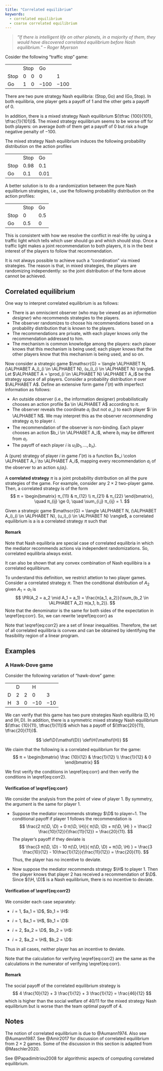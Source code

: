 ```yaml
---
title: "Correlated equilibrium"
keywords:
  - correlated equilibrium
  - coarse correlated equilibrium
---
```


> _"If there is intelligent life on other planets, in a majority of
them, they would have discovered correlated equilibrium
before Nash equilibrium." -- Roger Myerson_

Cosider the following "traffic stop" game:

<table class="game" align="center">
  <tr>
    <td></td>
    <td colspan="2">$\mathsf{Stop}$</td>
    <td colspan="2">$\mathsf{Go}$</td>
  </tr>
  <tr>
    <td>$\mathsf{Stop}$</td>
    <td>$0$</td>
    <td>$0$</td>
    <td>$0$</td>
    <td>$1$</td>
  </tr>
  <tr>
    <td>$\mathsf{Go}$</td>
    <td>$1$</td>
    <td>$0$</td>
    <td>$-100$</td>
    <td>$-100$</td>
  </tr>
</table>

There are two pure strategy Nash equilibria: $(\mathsf{Stop}, \mathsf{Go})$ and $(\mathsf{Go}, \mathsf{Stop})$. In both equilibria, one player gets a payoff of $1$ and the other gets a payoff of $0$. 

In addition, there is a mixed strategy Nash equilibrium $(\tfrac {100}{101}, \tfrac{1}{101})$. The mixed strategy equilibrium seems to be worse off for both players: on average _both_ of them get a payoff of $0$ but risk a huge negative penalty of $-100$. 

The mixed strategy Nash equilibrium induces the following probability distribution on the action profiles

<table class="game1" align="center">
  <tr>
    <td></td>
    <td>$\mathsf{Stop}$</td>
    <td>$\mathsf{Go}$</td>
  </tr>
  <tr>
    <td>$\mathsf{Stop}$</td>
    <td>$0.98$</td>
    <td>$0.1$</td>
  </tr>
  <tr>
    <td>$\mathsf{Go}$</td>
    <td>$0.1$</td>
    <td>$0.01$</td>
  </tr>
</table>

A better solution is to do a randomization between the pure Nash
equilibrium strategies, i.e., use the following probability distribution on
the action profiles:

<table class="game1" align="center">
  <tr>
    <td></td>
    <td>$\mathsf{Stop}$</td>
    <td>$\mathsf{Go}$</td>
  </tr>
  <tr>
    <td>$\mathsf{Stop}$</td>
    <td>$0$</td>
    <td>$0.5$</td>
  </tr>
  <tr>
    <td>$\mathsf{Go}$</td>
    <td>$0.5$</td>
    <td>$0$</td>
  </tr>
</table>

This is consistent with how we resolve the conflict in real-life: by using a traffic light which tells which user should go and which should stop. Once a traffic light makes a joint recommendation to both players, it is in the best interest of the players to follow that recommendation. 

It is not always possible to achieve such a "coordination" via mixed strategies. The reason is that, in mixed strategies, the players are randomizing independently: so the joint distribution of the form above cannot be achieved. 

## Correlated equilibrium

One way to interpret correlated equilibrium is as follows:

* There is an omniscient observer (who may be viewed as an _information
  designer_) who recommends strategies to the players. 
* The observer randomizes to choose his recommendations based on a probability distribution that is known to the players.
* The recommendations are private, with each player knows only the recommendation addressed to him.
* The mechanism is common knowledge among the players: each plaoer knows that this mechanism is being used; each player knows that the other players know that this mechanism is being used, and so on.

Now consider a strategic game $\mathscr{G} = \langle \ALPHABET N, (\ALPHABET A_i)_{i \in \ALPHABET N}, (u_i)_{i \in \ALPHABET N} \rangle$. Let $\ALPHABET A = \prod_{i \in \ALPHABET N} \ALPHABET A_i$ be the strategy space of all players. Consider a probability distribution $π$ over $\ALPHABET A$. Define an extensive form game $Γ(π)$ with imperfect information as follows:

* An outside observer (i.e., the information designer) probabilistically chooses an action profile $a \in \ALPHABET A$ according to $π$.
* The observer reveals the coordinate $a_i$ (but not $a_{-i}$) to each player $i \in \ALPHABET N$. We may interpret this as the observer _recommending_ strategy $a_i$ to player $i$.
* The recommendation of the observer is non-binding. Each player chooses an action $b_i \in \ALPHABET A_i$, where $b_i$ may be different from $a_i$.
* The payoff of each player $i$ is $u_i(b_1, \dots, b_n)$. 

:::{#def-strategy-correlated-extension}
A (pure) strategy of player $i$ in game $Γ(π)$ is a function $s_i \colon \ALPHABET A_i \to \ALPHABET A_i$, mapping every recommendation $a_i$ of the observer to an action $s_i(a_i)$. 
:::

A **correlated
strategy** $π$ is a joint probability distribution on all the pure strategies
of the game. For example, consider any $2×2$ two-player game. Then, a
correlated strategy is of the form
$$
  π = \begin{bmatrix} π_{11} & π_{12} \\ π_{21} & π_{22} \end{bmatrix},
  \quad π_{ij} \ge 0, 
  \quad \sum_{i,j} π_{ij} = 1.
$$

:::{#def-correlated-equil}
Given a strategic game 
$\mathscr{G} = \langle \ALPHABET N, (\ALPHABET A_i)_{i
\in \ALPHABET N}, (u_i)_{i \in \ALPHABET N} \rangle$, a correlated equilibrium
is a is a correlated strategy $π$ such that 
\begin{equation}\label{eq:corr}
   \EXP^{π}[ u(a_i, A_{-i}) \mid A_i = a_i ] 
   \ge
   \EXP^{π}[ u(a_i, A_{-i}) \mid A_i = b_i ] 
   , \quad
   \forall b_i \in \ALPHABET A_i,
   \forall i \in \ALPHABET N.
\end{equation}
:::

:::{.callout-tip}
#### Remark
Note that Nash equilibria are special case of correlated equilibria in
which the mediator recommends actions via independent randomizations. So,
correlated equilibria always exist.

It can also be shown that any convex combination of Nash equilibira is a
correlated equilibirum.
:::

To understand this definition, we restrict attetion to two player games.
Consider a correlated strategy $π$. Then the conditional distribution of $A_2$
given $A_1 = a_1$ is
$$
  \PR(A_2 = a_2 \mid A_1 = a_1) = 
  \frac{π(a_1, a_2)}{\sum_{b_2 \in \ALPHABET A_2} π(a_1, b_2)}.
$$
Note that the denominator is the same for both sides of the expectation in
\\eqref{eq:corr}. So, we can rewrite \\eqref{eq:corr} as
\begin{equation}\label{eq:corr2}
  \sum_{a_j \in \ALPHABET A_j} π(a_i, a_j)
  \bigl[ u_i(a_i, a_j) - u_i(b_i, a_j) \bigr] \ge 0,
  \quad \forall a_i, b_i \in \ALPHABET A_i, 
  \quad \forall i \in \{1,2\}.
\end{equation}

Note that \\eqref{eq:corr2} are a set of linear inequalities. Therefore, the
set of all correlated equilibria is convex and can be obtained by identifying
the feasibility region of a linear program.

## Examples

### A Hawk-Dove game

Consider the following variation of "hawk-dove" game:

<table class="game" align="center">
  <tr>
    <td></td>
    <td colspan="2">$\mathsf{D}$</td>
    <td colspan="2">$\mathsf{H}$</td>
  </tr>
  <tr>
    <td>$\mathsf{D}$</td>
    <td>$2$</td>
    <td>$2$</td>
    <td>$0$</td>
    <td>$3$</td>
  </tr>
  <tr>
    <td>$\mathsf{H}$</td>
    <td>$3$</td>
    <td>$0$</td>
    <td>$-10$</td>
    <td>$-10$</td>
  </tr>
</table>

We can verify that this game has two pure strategies Nash equilibria
$(\mathsf{D}, \mathsf{H})$ and $(\mathsf{H}, \mathsf{D})$. In addition, there
is a symmetric mixed strategy Nash equilibrium $(\tfrac {10}{11},
\tfrac{1}{11})$ which has a payoff of $(\tfrac{20}{11}, \tfrac{20}{11})$. 

$$
\def\D{\mathsf{D}}
\def\H{\mathsf{H}}
$$


We claim that the following is a correlated equilibrium for the game:
$$
  π = \begin{bmatrix}
    \frac {10}{12} & \frac{1}{12} \\ \frac{1}{12} & 0 
  \end{bmatrix}
$$

We first verify the conditions in \\eqref{eq:corr} and then verify the
conditions in \\eqref{eq:corr2}.

#### Verification of \\eqref{eq:corr}

We consider the analysis from the point of view of player 1. By symmetry, the
argument is the same for player 1. 

* Suppose the mediator recommends strategy $\D$ to player~$1$. The conditional
  payoff if player 1 follows the recommendation is
  $$
    \frac{2 π(\D, \D) + 0 π(\D, \H)}{ π(\D, \D) + π(\D, \H) }
    = \frac{2 \frac{10}{12}}{\frac{11}{12}}
    = \frac{20}{11}.
  $$
  The player's payoff if they deviate is
  $$
    \frac{3 π(\D, \D) - 10 π(\D, \H)}{ π(\D, \D) + π(\D, \H) }
    = \frac{3 \frac{10}{12} - 10\frac{1}{12}}{\frac{11}{12}}
    = \frac{20}{11}.
  $$
  Thus, the player has no incentive to deviate.

* Now suppose the mediator recommends strategy $\H$ to player $1$. Then the
  player knows that player $2$ has received a recommendation of $\D$. Since
  $(\H, \D)$ is a Nash equilibrium, there is no incentive to deviate. 

#### Verification of \\eqref{eq:corr2}

We consider each case separately:

* $i = 1$, $a_1 = \D$, $b_1 = \H$:
   \begin{align*}
      \hskip 2em & \hskip -2em
      π(\D,\D)[ u_1(\D,\D) - u_1(\H,\D) ] + 
      π(\D,\H)[ u_1(\D,\H) - u_1(\H,\H) ] 
      \\
      &= 
      \frac{10}{12}[ 2 - 3 ] + \frac{1}{12}[ 0 + 10]
      \\
      &= 0 \ge 0.
   \end{align*}

* $i = 1$, $a_1 = \H$, $b_1 = \D$:
   \begin{align*}
      \hskip 2em & \hskip -2em
      π(\H,\D)[ u_1(\H,\D) - u_1(\D,\D) ] + 
      π(\H,\H)[ u_1(\H,\H) - u_1(\D,\H) ] 
      \\
      &= 
      \frac{1}{12}[ 3 - 2 ] + 0 [ -10 + 0]
      \\
      &= \frac{1}{12} \ge 0.
   \end{align*}

* $i = 2$, $a_2 = \D$, $b_2 = \H$:
   \begin{align*}
      \hskip 2em & \hskip -2em
      π(\D,\D)[ u_2(\D,\D) - u_2(\D,\H) ] + 
      π(\H,\D)[ u_2(\H,\D) - u_2(\H,\H) ] 
      \\
      &= 
      \frac{10}{12}[ 2 - 3 ] + \frac{1}{12}[ 0 + 10]
      \\
      &= 0 \ge 0.
   \end{align*}

* $i = 2$, $a_2 = \H$, $b_2 = \D$:
   \begin{align*}
      \hskip 2em & \hskip -2em
      π(\D,\H)[ u_2(\D,\H) - u_2(\D,\D) ] + 
      π(\H,\H)[ u_2(\H,\H) - u_2(\H,\D) ] 
      \\
      &= 
      \frac{1}{12}[ 3 - 2 ] + 0 [ -10 + 0]
      \\
      &= \frac{1}{12} \ge 0.
   \end{align*}

Thus in all cases, neither player has an incentive to deviate.

Note that the calculation for verifying \\eqref{eq:corr2} are the same as the
calculations in the numerator of verifying \\eqref{eq:corr}.

::: {.callout-tip}
#### Remark
The social payoff of the correlated equilibrium strategy is 
$$
    4 \frac{10}{12} + 3 \frac{1}{12} + 3 \frac{1}{12}
    = \frac{46}{12}
$$
which is higher than the social welfare of $40/11$ for the mixed strategy
Nash equilibrium but is worse than the team optimal payoff of $4$.  
:::

## Notes {-}

The notion of correlated equilibrium is due to @Aumann1974. Also see
@Aumann1987. See @Amir2017 for discussion of correlated equilibrium from $2×2$ games. Some of the discussion in this section is adapted from @Maschler2020.

See @Papadimitriou2008 for algorithmic aspects of computing correlated
equilibrium.

